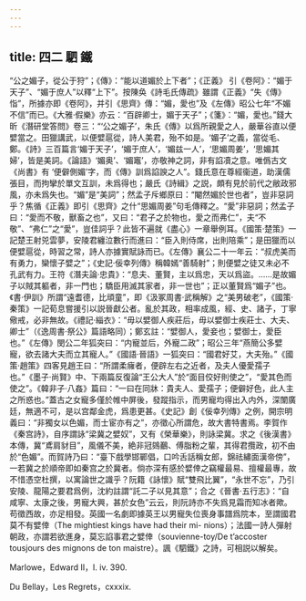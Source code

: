 ```yaml
---
---
---
```

title: 四二 駟 鐵
---




“公之媚子，從公于狩”；《傳》：“能以道媚於上下者”；《正義》 引《卷阿》：“媚于天子”、“媚于庶人”以釋“上下”。按陳奂《詩毛氏傳疏》雖謂《正義》“失《傳》恉”，所據亦即《卷阿》，并引《思齊》傳：“媚，愛也”及《左傳》昭公七年“不媚不信”而已。《大雅·假樂》亦云：“百辟卿士，媚于天子”；《箋》：“媚，愛也。”錢大昕《潛研堂答問》卷三：“‘公之媚子’，朱氏《傳》以爲所親愛之人，嚴華谷直以便嬖當之。田獵講武，以便嬖扈從，詩人美君，殆不如是。‘媚子’之義，當從毛、鄭。《詩》三百篇言‘媚于天子’，‘媚于庶人’，‘媚兹一人’，‘思媚周姜’，‘思媚其婦’，皆是美詞。《論語》‘媚奥’、‘媚竈’，亦敬神之詞，非有諂凟之意。唯僞古文《尚書》有 ‘便僻側媚’字，而《傳》訓爲諂諛之人”。錢氏意在尊經衞道，助漢儒張目，而拘攣於單文互訓，未爲得也；嚴氏《詩緝》之説，頗有見於前代之敝政邪風，亦未爲失也。“媚”是“美詞”；然孟子斥鄉原曰：“閹然媚於世也者”，豈非惡詞乎？焦循《正義》即引《思齊》之什“思媚周姜”句毛傳釋之。“愛”非惡詞；然孟子曰：“愛而不敬，獸畜之也”，又曰：“君子之於物也，愛之而弗仁”，夫“不敬”、“弗仁”之“愛”，豈佳詞乎？此皆不遍就《盡心》一章舉例耳。《國策·楚策》一記楚王射兕雲夢，安陵君纏泣數行而進曰：“臣入則侍席，出則陪乘”；是田獵而以便嬖扈從，時習之常，詩人亦據實賦詠而已。《左傳》襄公二十一年云：“叔虎美而有勇力，欒懷子嬖之”；《史記·佞幸列傳》稱韓嫣“善騎射”；則便嬖之徒又未必不孔武有力。王符《潛夫論·忠貴》：“息夫、董賢，主以爲忠，天以爲盜。……是故媚子以賊其軀者，非一門也；驕臣用滅其家者，非一世也”；正以董賢爲“媚子”也。《書·伊訓》所謂“遠耆德，比頑童”，即《汲冢周書·武稱解》之“美男破老”，《國策·秦策》一記荀息嘗援引以説晉獻公者。亂於其政，相率成風，經、史、諸子，丁寧儆戒，必非無故。《禮記·緇衣》：“毋以嬖御人疾莊后，毋以嬖御士疾莊士、大夫、卿士”（《逸周書·祭公》篇語略同）；鄭玄註：“嬖御人，愛妾也；嬖御士，愛臣也。”《左傳》閔公二年狐突曰：“内寵並后，外寵二政”；昭公三年“燕簡公多嬖寵，欲去諸大夫而立其寵人。”《國語·晉語》一狐突曰：“國君好艾，大夫殆。”《國策·趙策》四客見趙王曰：“所謂柔癕者，便辟左右之近者，及夫人優愛孺子也。”《墨子·尚賢》中、下兩篇反復論“王公大人”於“面目佼好則使之”，“愛其色而使之”。《韓非子·八姦》篇曰：“一曰在同牀：貴夫人、愛孺子；便僻好色，此人主之所惑也。”蓋古之女寵多僅於帷中屏後，發蹤指示，而男寵均得出入内外，深闈廣廷，無適不可，是以宫鄰金虎，爲患更甚。《史記》創《佞幸列傳》之例，開宗明義曰：“非獨女以色媚，而士宦亦有之”，亦徵心所謂危，故大書特書焉。李賀作《秦宫詩》，自序謂詠“梁冀之嬖奴”，又有《榮華樂》，則詠梁冀。求之《後漢書》本傳，冀“鳶肩豺目”，風儀不美，絶非冠鵕䴊、傅脂粉之輩，其得君攬政，初不由於“色媚”。而賀詩乃曰：“臺下戲學邯鄲倡，口吟舌話稱女郎，錦祛繡面漢帝傍”，一若冀之於順帝即如秦宫之於冀者。倘亦深有感於嬖倖之竊權最易、擅權最專，故不惜憑空杜撰，以寓論世之識乎？阮籍《詠懷》賦“雙飛比翼”，“永世不忘”，乃引安陵、龍陽之要君爲例，沈約註謂“託二子以見其意”；合之《晉書·五行志》：“自咸寧、太康之後，男寵大興，甚於女色”云云，則阮詩亦不失爲見霜而知冰者歟。苟徵西故，亦足相發。英國一名劇即據英王以男寵失位喪身事譜爲院本，至謂國君莫不有嬖倖（The mightiest kings have had their mi- nions）；法國一詩人彈射朝政，亦謂若欲進身，莫忘諂事君之嬖倖（souvienne-toy/De t’accoster tousjours des mignons de ton maistre）。諷《駟鐵》之詩，可相説以解矣。

Marlowe，Edward II，I. iv. 390.

Du Bellay，Les Regrets，cxxxix.